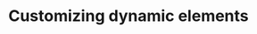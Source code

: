 ---
title: Customizing dynamic elements
sidebar:
  order: 2
description: How to create and adjust dynamic text on the map layout.
---